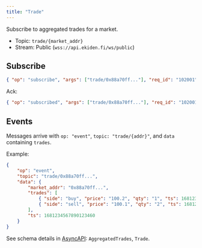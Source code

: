 ```yaml
---
title: "Trade"
---
```


Subscribe to aggregated trades for a market.

- Topic: `trade/{market_addr}`
- Stream: Public (`wss://api.ekiden.fi/ws/public`)

## Subscribe

```json
{ "op": "subscribe", "args": ["trade/0x88a70ff..."], "req_id": "102001" }
```

Ack:

```json
{ "op": "subscribed", "args": ["trade/0x88a70ff..."], "req_id": "102001" }
```

## Events

Messages arrive with `op: "event"`, `topic: "trade/{addr}"`, and `data` containing `trades`.

Example:

```json
{
	"op": "event",
	"topic": "trade/0x88a70ff...",
	"data": {
		"market_addr": "0x88a70ff...",
		"trades": [
			{ "side": "buy", "price": "100.2", "qty": "1", "ts": 1681234567890123458 },
			{ "side": "sell", "price": "100.1", "qty": "2", "ts": 1681234567890123459 }
		],
		"ts": 1681234567890123460
	}
}
```

See schema details in [AsyncAPI](../websockets/public): `AggregatedTrades`, `Trade`.

